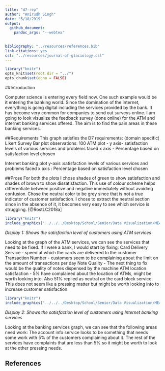 ```yaml
---
title: "d7-rep"
author: "Anirudh Singh"
date: "5/18/2019"
output: 
  github_document: 
    pandoc_args: "--webtex"
 
    
bibliography: "../resources/references.bib"
link-citations: yes
csl: "../resources/journal-of-glaciology.csl"
---
```



```r
library("knitr")  
opts_knit$set(root.dir = "../")  
opts_chunk$set(echo = FALSE)  
```

##Introduction

Computer science is entering every field now. One such example would be it entering the banking world. Since the domination of the internet, everything is going digital including the services provided by the bank. It has become very common for companies to send out surveys online. I am going to look visualize the feedback survey (done online) for the ATM and internet banking services offered. The aim is to find the pain areas in these banking services.



##Requirements
This graph satisfies the D7 requirements:
(domain specific)
Likert Survey Bar plot
observations: 100
ATM plot - y axis- satisfaction levels of various services and problems faced
x axis - Percentage based on satisfaction level chosen

Internet banking plot 
y-axis :satisfaction levels of various services and problems faced
x axis : Percentage based on satisfaction level chosen



##Prose
For both the plots I chose shades of green to show satisfaction and shades of brown to show dissatisfaction. This use of colour scheme helps differentiate between positive and negative immediately without avoiding confusion. Chose the neutral color to be grey since that is not a true indicator of customer satisfaction. I chose to extract the neutral section since in the absence of it, it becomes very easy to see which service is struggling. [@RostLC2018a]


```r
library("knitr")
include_graphics("../../../Desktop/School/Senior/Data Visualization/ME447-singhab/figures/d7-likert-atmbanking.png")
```
*Display 1: Shows the satisfaction level of customers using ATM services*

Looking at the graph of the ATM services, we can see the services that need to be fixed. If I were a bank, I would start by fixing:
Card Delivery Service -  speed at which the cards are delivered to the  customer
Transaction Number - customers seem to be complaining about the limit on the amount of transactions per day
Note Quality - The next thing to fix would be the quality of notes dispensed by the machine
ATM location satisfaction - 5% have complained about the location of ATMs, might be worth looking into.
Also 51% replied as neutral on the card block service. This does not seem like a pressing matter but might be worth looking into to increase customer satisfaction


```r
library("knitr")
include_graphics("../../../Desktop/School/Senior/Data Visualization/ME447-singhab/figures/d7-likert-onlinebanking.png")
```
*Display 2: Shows the satisfaction level of customers using Internet banking services*


Looking at the banking services graph, we can see that the following areas need work:
The account info service looks to be something that needs some work with 5% of the customers complaining about it. The rest of the services have complaints that are less than 5% so it might be worth to look at the other pressing needs.


## References
